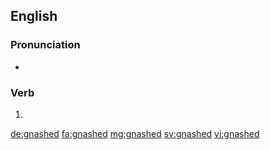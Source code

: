 ==English==

===Pronunciation===
* {{rhymes|æʃt|lang=en}}

===Verb===
{{head|en|verb form}}

# {{en-past of|gnash}}

[[de:gnashed]]
[[fa:gnashed]]
[[mg:gnashed]]
[[sv:gnashed]]
[[vi:gnashed]]